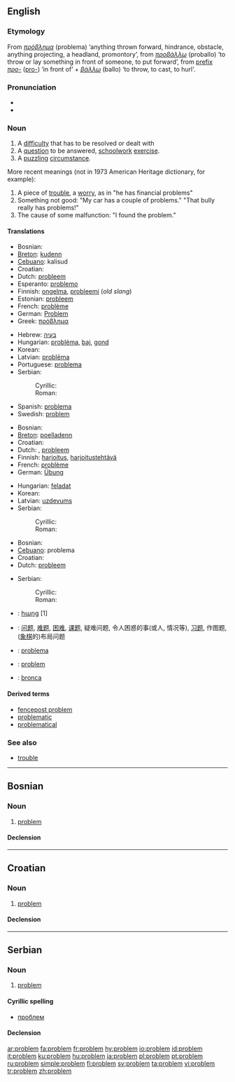 {{see|Problem}}
==English==

===Etymology===
From {{AGr.}} ''[[πρόβλημα]]'' (problema) ‘anything thrown forward, hindrance, obstacle, anything projecting, a headland, promontory’, from ''[[προβάλλω]]'' (proballo) ‘to throw or lay something in front of someone, to put forward’, from [[prefix]] ''[[προ-]]'' ([[pro-]]) ‘in front of’ + ''[[βάλλω]]'' (ballo) ‘to throw, to cast, to hurl'.

===Pronunciation===
* {{IPA|/pɹɒbləm/}}
* {{audio|en-us-problem.ogg|Audio (US)}}

===Noun===
{{en-noun}}

# A [[difficulty]] that has to be resolved or dealt with
# A [[question]] to be answered, [[schoolwork]] [[exercise]].
# A [[puzzle|puzzling]] [[circumstance]].
More recent meanings (not in 1973 American Heritage dictionary, for example):
# A piece of [[trouble]], a [[worry]], as in "he has financial problems"
# Something not good: "My car has a couple of problems." "That bully really has problems!"
# The cause of some malfunction: "I found the problem."

====Translations====
{{trans-top|difficulty}}
*Bosnian: {{t|bs|problem|m}}
*[[Breton]]: [[kudenn]] {{f}}
*[[Cebuano]]: kalisud
*Croatian: {{t|hr|problem|m}}
*Dutch: [[probleem#Dutch|probleem]] {{n}}
*Esperanto: [[problemo]]
*Finnish: [[ongelma]], [[probleemi]] (''old slang'')
*Estonian: [[probleem#Estonian|probleem]]
*French: [[problème]] {{m}}
*German: [[Problem]] {{n}}
*Greek: [[πρόβλημα]] {{n}}
{{trans-mid}}
*Hebrew: [[בעיה]] {{f}}
*Hungarian: [[probléma]], [[baj]], [[gond]]
*Korean: {{ko-inline|문제|munje}}
*Latvian: [[problēma]] {{f}}
*Portuguese: [[problema#Portuguese|problema]] {{m}}
*Serbian:
*:Cyrillic: {{t|sr|проблем|m}}
*:Roman: {{t|sr|problem|m}}
*Spanish: [[problema#Spanish|problema]] {{m}}
*Swedish: [[#Swedish|problem]] {{m}}
{{trans-bottom}}

{{trans-top|schoolwork exercise}}
*Bosnian: {{t|bs|problem|m}}
*[[Breton]]: [[poelladenn]] {{f}}
*Croatian: {{t|hr|problem|m}}
*Dutch: {{t+|nl|oefening}} {{f}}, [[probleem#Dutch|probleem]] {{n}}
*Finnish: [[harjoitus]], [[harjoitustehtävä]]
*French: [[problème]] {{m}}
*German: [[Übung]] {{f}}
{{trans-mid}}
*Hungarian: [[feladat]]
*Korean: {{ko-inline|문제|munje}}
*Latvian: [[uzdevums]] {{m}}
*Serbian:
*:Cyrillic: {{t|sr|проблем|m}}
*:Roman: {{t|sr|problem|m}}
{{trans-bottom}}

{{trans-top|puzzling circumstance}}
*Bosnian: {{t|bs|problem|m}}
*[[Cebuano]]: problema
*Croatian: {{t|hr|problem|m}}
*Dutch: [[probleem#Dutch|probleem]] {{n}}
{{trans-mid}}
*Serbian:
*:Cyrillic: {{t|sr|проблем|m}}
*:Roman: {{t|sr|problem|m}}
{{trans-bottom}}

{{checktrans}}
{{trans-top|Translations to be categorized}}
*{{ttbc|Armenian}}: [[հարց]] [1]
*{{ttbc|Chinese}}: [[问题]], [[难题]], [[困难]], [[课题]], 疑难问题, 令人困惑的事(或人, 情况等), [[习题]], 作图题, ([[象棋]]的)布局问题
*{{ttbc|Italian}}: [[problema#Italian|problema]] {{m}}
{{trans-mid}}
*{{ttbc|Polish}}: [[problem#Polish|problem]] {{m}}
*{{ttbc|Spanish}}: [[bronca]] {{f}} {{italbrac|Mexico}}
{{trans-bottom}}

====Derived terms====
* [[fencepost problem]]
* [[problematic]]
* [[problematical]]

===See also===
* [[trouble]]

----

==Bosnian==

===Noun===
{{bs-noun|g=m|problemi}}

# [[#English|problem]]

====Declension====
{{bs-decl-noun
|problem|problemi
|problema|problema
|problemu|problemima
|problem|probleme
|probleme|problemi
|problemom|problemima
|problemu|problemima
}}

----

==Croatian==

===Noun===
{{hr-noun|g=m|problemi}}

# [[#English|problem]]

====Declension====
{{hr-decl-noun
|problem|problemi
|problema|problema
|problemu|problemima
|problem|probleme
|probleme|problemi
|problemu|problemima
|problemom|problemima
}}

----

==Serbian==

===Noun===
{{sr-noun|g=m|problemi}}

# [[#English|problem]]

====Cyrillic spelling====
*[[проблем]]

====Declension====
{{sr-decl-noun
|problem|problemi
|problema|problema
|problemu|problemima
|problem|probleme
|probleme|problemi
|problemom|problemima
|problemu|problemima
}}

[[ar:problem]]
[[fa:problem]]
[[fr:problem]]
[[hy:problem]]
[[io:problem]]
[[id:problem]]
[[it:problem]]
[[ku:problem]]
[[hu:problem]]
[[ja:problem]]
[[pl:problem]]
[[pt:problem]]
[[ru:problem]]
[[simple:problem]]
[[fi:problem]]
[[sv:problem]]
[[ta:problem]]
[[vi:problem]]
[[tr:problem]]
[[zh:problem]]